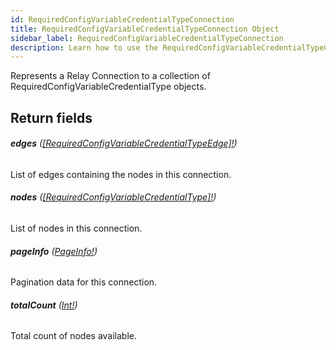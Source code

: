 ```yaml
---
id: RequiredConfigVariableCredentialTypeConnection
title: RequiredConfigVariableCredentialTypeConnection Object
sidebar_label: RequiredConfigVariableCredentialTypeConnection
description: Learn how to use the RequiredConfigVariableCredentialTypeConnection Object for Prismatic's API.
---
```


Represents a Relay Connection to a collection of RequiredConfigVariableCredentialType objects.

## Return fields

###### <b>edges</b> ([[RequiredConfigVariableCredentialTypeEdge]!](api/schema/object/RequiredConfigVariableCredentialTypeEdge.mdx))

List of edges containing the nodes in this connection.

###### <b>nodes</b> ([[RequiredConfigVariableCredentialType]!](api/schema/object/RequiredConfigVariableCredentialType.mdx))

List of nodes in this connection.

###### <b>pageInfo</b> ([PageInfo!](api/schema/object/PageInfo.mdx))

Pagination data for this connection.

###### <b>totalCount</b> ([Int!](api/schema/scalar/Int.mdx))

Total count of nodes available.
